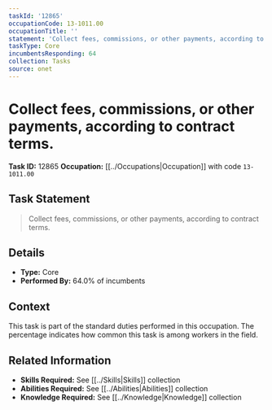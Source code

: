 ```yaml
---
taskId: '12865'
occupationCode: 13-1011.00
occupationTitle: ''
statement: 'Collect fees, commissions, or other payments, according to contract terms.'
taskType: Core
incumbentsResponding: 64
collection: Tasks
source: onet
---
```

# Collect fees, commissions, or other payments, according to contract terms.

**Task ID:** 12865
**Occupation:** [[../Occupations|Occupation]] with code `13-1011.00`

## Task Statement

> Collect fees, commissions, or other payments, according to contract terms.

## Details

- **Type:** Core
- **Performed By:** 64.0% of incumbents

## Context

This task is part of the standard duties performed in this occupation. The percentage indicates how common this task is among workers in the field.

## Related Information

- **Skills Required:** See [[../Skills|Skills]] collection
- **Abilities Required:** See [[../Abilities|Abilities]] collection
- **Knowledge Required:** See [[../Knowledge|Knowledge]] collection
